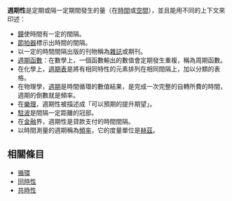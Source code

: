 '''週期性'''是定期或隔一定期間發生的量（在[[時間|時間]]或[[空間|空間]]），並且能用不同的上下文來印述：
* [[鐘|鐘]]使時間有一定的間隔。
* [[節拍器|節拍器]]標示出時間的間隔。
* 以一定的時間間隔出版的刊物稱為[[雜誌|雜誌]]或期刊。
* [[週期函數|週期函數]]：在數學上，一個函數輸出的數值會定期發生重複，稱為周期函數。
* 在化學上，[[週期表|週期表]]是將有相同特性的元素排列在相同間隔上，加以分類的表格。
* 在物理學，[[週期|週期]]是時間循環的數值結果，是完成一次完整的自轉所費的時間，週期的倒數就是頻率。
* 在[[樂理|樂理]]，週期性被描述成「可以預期的提升期望」。
* [[駐波|駐波]]是間隔一定距離的冠部。
* 在[[金融|金融]]界，週期性是貸款支付的時間間隔。
* 以時間測量的週期稱為[[頻率|頻率]]，它的度量單位是[[赫茲|赫茲]]。

== 相關條目 ==
* [[循環|循環]]
* [[同時性|同時性]]
* [[共時性|共時性]]

{{disambig|Cat=三字消歧義}}